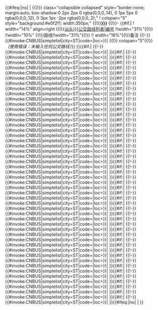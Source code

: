 {{#ifeq:{{{start}}}|no| |
{{(!}} class="collapsible collapsed" style="border:none; margin:auto; box-shadow:0 2px 2px 0 rgba(0,0,0,.14), 0 1px 5px 0 rgba(0,0,0,.12), 0 3px 1px -2px rgba(0,0,0,.2);"
! colspan="5" style="background:#e0f2f1; width:350px;" {{!}}'''{{{header|{{{车站名|行经公交路线一览}}}}}}'''
{{!}}-
{{#if:{{{1|}}}|<nowiki></nowiki>
! width="14%" align=right {{!}}[[{{{loc|汕头}}}公交路线列表|编号]] !!width="31%"{{!}} !!width="10%" {{!}}路线!!width="31%"{{!}} !! width="18%"{{!}}备注
{{!-}}
{{#invoke:CNBUS|simplelist|city=ST|code={{{1|}}}|loc={{{loc|汕头}}}}}|<nowiki></nowiki>
{{!}} colspan="5"{{!}}''（{{tl|汕头公交路线简单列表}}使用错误：未输入任何公交路线）''}}<!-- end of #ifeq:{{{start}}} -->}}{{{n1|}}}{{#if:{{{2|}}}|<nowiki></nowiki>
{{!-}}
{{#invoke:CNBUS|simplelist|city=ST|code={{{2|}}}|loc={{{loc|汕头}}}}}| }}{{{n2|}}}{{#if:{{{3|}}}|<nowiki></nowiki>
{{!-}}
{{#invoke:CNBUS|simplelist|city=ST|code={{{3|}}}|loc={{{loc|汕头}}}}}| }}{{{n3|}}}{{#if:{{{4|}}}|<nowiki></nowiki>
{{!-}}
{{#invoke:CNBUS|simplelist|city=ST|code={{{4|}}}|loc={{{loc|汕头}}}}}| }}{{{n4|}}}{{#if:{{{5|}}}|<nowiki></nowiki>
{{!-}}
{{#invoke:CNBUS|simplelist|city=ST|code={{{5|}}}|loc={{{loc|汕头}}}}}| }}{{{n5|}}}{{#if:{{{6|}}}|<nowiki></nowiki>
{{!-}}
{{#invoke:CNBUS|simplelist|city=ST|code={{{6|}}}|loc={{{loc|汕头}}}}}| }}{{{n6|}}}{{#if:{{{7|}}}|<nowiki></nowiki>
{{!-}}
{{#invoke:CNBUS|simplelist|city=ST|code={{{7|}}}|loc={{{loc|汕头}}}}}| }}{{{n7|}}}{{#if:{{{8|}}}|<nowiki></nowiki>
{{!-}}
{{#invoke:CNBUS|simplelist|city=ST|code={{{8|}}}|loc={{{loc|汕头}}}}}| }}{{{n8|}}}{{#if:{{{9|}}}|<nowiki></nowiki>
{{!-}}
{{#invoke:CNBUS|simplelist|city=ST|code={{{9|}}}|loc={{{loc|汕头}}}}}| }}{{{n9|}}}{{#if:{{{10|}}}|<nowiki></nowiki>
{{!-}}
{{#invoke:CNBUS|simplelist|city=ST|code={{{10|}}}|loc={{{loc|汕头}}}}}| }}{{{n10|}}}{{#if:{{{11|}}}|<nowiki></nowiki>
{{!-}}
{{#invoke:CNBUS|simplelist|city=ST|code={{{11|}}}|loc={{{loc|汕头}}}}}| }}{{{n11|}}}{{#if:{{{12|}}}|<nowiki></nowiki>
{{!-}}
{{#invoke:CNBUS|simplelist|city=ST|code={{{12|}}}|loc={{{loc|汕头}}}}}| }}{{{n12|}}}{{#if:{{{13|}}}|<nowiki></nowiki>
{{!-}}
{{#invoke:CNBUS|simplelist|city=ST|code={{{13|}}}|loc={{{loc|汕头}}}}}| }}{{{n13|}}}{{#if:{{{14|}}}|<nowiki></nowiki>
{{!-}}
{{#invoke:CNBUS|simplelist|city=ST|code={{{14|}}}|loc={{{loc|汕头}}}}}| }}{{{n14|}}}{{#if:{{{15|}}}|<nowiki></nowiki>
{{!-}}
{{#invoke:CNBUS|simplelist|city=ST|code={{{15|}}}|loc={{{loc|汕头}}}}}| }}{{{n15|}}}{{#if:{{{16|}}}|<nowiki></nowiki>
{{!-}}
{{#invoke:CNBUS|simplelist|city=ST|code={{{16|}}}|loc={{{loc|汕头}}}}}| }}{{{n16|}}}{{#if:{{{17|}}}|<nowiki></nowiki>
{{!-}}
{{#invoke:CNBUS|simplelist|city=ST|code={{{17|}}}|loc={{{loc|汕头}}}}}| }}{{{n17|}}}{{#if:{{{18|}}}|<nowiki></nowiki>
{{!-}}
{{#invoke:CNBUS|simplelist|city=ST|code={{{18|}}}|loc={{{loc|汕头}}}}}| }}{{{n18|}}}{{#if:{{{19|}}}|<nowiki></nowiki>
{{!-}}
{{#invoke:CNBUS|simplelist|city=ST|code={{{19|}}}|loc={{{loc|汕头}}}}}| }}{{{n19|}}}{{#if:{{{20|}}}|<nowiki></nowiki>
{{!-}}
{{#invoke:CNBUS|simplelist|city=ST|code={{{20|}}}|loc={{{loc|汕头}}}}}| }}{{{n20|}}}{{#if:{{{21|}}}|<nowiki></nowiki>
{{!-}}
{{#invoke:CNBUS|simplelist|city=ST|code={{{21|}}}|loc={{{loc|汕头}}}}}| }}{{{n21|}}}{{#if:{{{22|}}}|<nowiki></nowiki>
{{!-}}
{{#invoke:CNBUS|simplelist|city=ST|code={{{22|}}}|loc={{{loc|汕头}}}}}| }}{{{n22|}}}{{#if:{{{23|}}}|<nowiki></nowiki>
{{!-}}
{{#invoke:CNBUS|simplelist|city=ST|code={{{23|}}}|loc={{{loc|汕头}}}}}| }}{{{n23|}}}{{#if:{{{24|}}}|<nowiki></nowiki>
{{!-}}
{{#invoke:CNBUS|simplelist|city=ST|code={{{24|}}}|loc={{{loc|汕头}}}}}| }}{{{n24|}}}{{#if:{{{25|}}}|<nowiki></nowiki>
{{!-}}
{{#invoke:CNBUS|simplelist|city=ST|code={{{25|}}}|loc={{{loc|汕头}}}}}| }}{{{n25|}}}{{#if:{{{26|}}}|<nowiki></nowiki>
{{!-}}
{{#invoke:CNBUS|simplelist|city=ST|code={{{26|}}}|loc={{{loc|汕头}}}}}| }}{{{n26|}}}{{#if:{{{27|}}}|<nowiki></nowiki>
{{!-}}
{{#invoke:CNBUS|simplelist|city=ST|code={{{27|}}}|loc={{{loc|汕头}}}}}| }}{{{n27|}}}{{#if:{{{28|}}}|<nowiki></nowiki>
{{!-}}
{{#invoke:CNBUS|simplelist|city=ST|code={{{28|}}}|loc={{{loc|汕头}}}}}| }}{{{n28|}}}{{#if:{{{29|}}}|<nowiki></nowiki>
{{!-}}
{{#invoke:CNBUS|simplelist|city=ST|code={{{29|}}}|loc={{{loc|汕头}}}}}| }}{{{n29|}}}{{#if:{{{30|}}}|<nowiki></nowiki>
{{!-}}
{{#invoke:CNBUS|simplelist|city=ST|code={{{30|}}}|loc={{{loc|汕头}}}}}| }}{{{n30|}}}{{#if:{{{31|}}}|<nowiki></nowiki>
{{!-}}
{{#invoke:CNBUS|simplelist|city=ST|code={{{31|}}}|loc={{{loc|汕头}}}}}| }}{{{n31|}}}{{#if:{{{32|}}}|<nowiki></nowiki>
{{!-}}
{{#invoke:CNBUS|simplelist|city=ST|code={{{32|}}}|loc={{{loc|汕头}}}}}| }}{{{n32|}}}{{#if:{{{33|}}}|<nowiki></nowiki>
{{!-}}
{{#invoke:CNBUS|simplelist|city=ST|code={{{33|}}}|loc={{{loc|汕头}}}}}| }}{{{n33|}}}{{#if:{{{34|}}}|<nowiki></nowiki>
{{!-}}
{{#invoke:CNBUS|simplelist|city=ST|code={{{34|}}}|loc={{{loc|汕头}}}}}| }}{{{n34|}}}{{#if:{{{35|}}}|<nowiki></nowiki>
{{!-}}
{{#invoke:CNBUS|simplelist|city=ST|code={{{35|}}}|loc={{{loc|汕头}}}}}| }}{{{n35|}}}{{#if:{{{36|}}}|<nowiki></nowiki>
{{!-}}
{{#invoke:CNBUS|simplelist|city=ST|code={{{36|}}}|loc={{{loc|汕头}}}}}| }}{{{n36|}}}{{#if:{{{37|}}}|<nowiki></nowiki>
{{!-}}
{{#invoke:CNBUS|simplelist|city=ST|code={{{37|}}}|loc={{{loc|汕头}}}}}| }}{{{n37|}}}{{#if:{{{38|}}}|<nowiki></nowiki>
{{!-}}
{{#invoke:CNBUS|simplelist|city=ST|code={{{38|}}}|loc={{{loc|汕头}}}}}| }}{{{n38|}}}{{#if:{{{39|}}}|<nowiki></nowiki>
{{!-}}
{{#invoke:CNBUS|simplelist|city=ST|code={{{39|}}}|loc={{{loc|汕头}}}}}| }}{{{n39|}}}{{#if:{{{40|}}}|<nowiki></nowiki>
{{!-}}
{{#invoke:CNBUS|simplelist|city=ST|code={{{40|}}}|loc={{{loc|汕头}}}}}| }}{{{n40|}}}{{#if:{{{41|}}}|<nowiki></nowiki>
{{!-}}
{{#invoke:CNBUS|simplelist|city=ST|code={{{41|}}}|loc={{{loc|汕头}}}}}| }}{{{n41|}}}{{#if:{{{42|}}}|<nowiki></nowiki>
{{!-}}
{{#invoke:CNBUS|simplelist|city=ST|code={{{42|}}}|loc={{{loc|汕头}}}}}| }}{{{n42|}}}{{#if:{{{43|}}}|<nowiki></nowiki>
{{!-}}
{{#invoke:CNBUS|simplelist|city=ST|code={{{43|}}}|loc={{{loc|汕头}}}}}| }}{{{n43|}}}{{#if:{{{44|}}}|<nowiki></nowiki>
{{!-}}
{{#invoke:CNBUS|simplelist|city=ST|code={{{44|}}}|loc={{{loc|汕头}}}}}| }}{{{n44|}}}{{#if:{{{45|}}}|<nowiki></nowiki>
{{!-}}
{{#invoke:CNBUS|simplelist|city=ST|code={{{45|}}}|loc={{{loc|汕头}}}}}| }}{{{n45|}}}{{#if:{{{46|}}}|<nowiki></nowiki>
{{!-}}
{{#invoke:CNBUS|simplelist|city=ST|code={{{46|}}}|loc={{{loc|汕头}}}}}| }}{{{n46|}}}{{#if:{{{47|}}}|<nowiki></nowiki>
{{!-}}
{{#invoke:CNBUS|simplelist|city=ST|code={{{47|}}}|loc={{{loc|汕头}}}}}| }}{{{n47|}}}{{#if:{{{48|}}}|<nowiki></nowiki>
{{!-}}
{{#invoke:CNBUS|simplelist|city=ST|code={{{48|}}}|loc={{{loc|汕头}}}}}| }}{{{n48|}}}{{#if:{{{49|}}}|<nowiki></nowiki>
{{!-}}
{{#invoke:CNBUS|simplelist|city=ST|code={{{49|}}}|loc={{{loc|汕头}}}}}| }}{{{n49|}}}{{#if:{{{50|}}}|<nowiki></nowiki>
{{!-}}
{{#invoke:CNBUS|simplelist|city=ST|code={{{50|}}}|loc={{{loc|汕头}}}}}| }}{{{n50|}}}{{#ifeq:{{{end}}}|no| |<nowiki></nowiki>
{{end}}}}<noinclude>
{{Documentation}}
</noinclude>